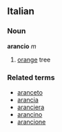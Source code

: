 ==Italian==
===Noun===
'''arancio''' ''m''

# [[orange]] tree

===Related terms===
*[[aranceto]]
*[[arancia]]
*[[aranciera]]
*[[arancino]]
*[[arancione]]